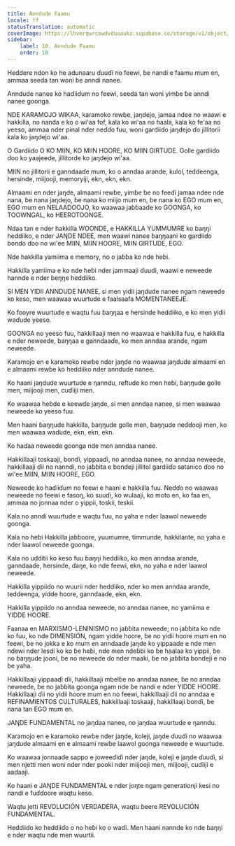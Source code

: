 ```yaml
---
title: Anndude Faamu
locale: ff
statusTranslation: automatic
coverImage: https://lhvmrqwrcowdvduuaukz.supabase.co/storage/v1/object/public/strapi-uploads/small_cover-educacion-fundamental.webp-2d51a7828a2b1309555be27f7e2a61a0.webp
sidebar:
    label: 10. Anndude Faamu
    order: 10
---
```

Heddere ndon ko he adunaaru ɗuuɗi no feewi, ɓe nandi e faamu mum en, ammaa seeda tan woni ɓe anndi nanee.

Anndude nanee ko haɗiiɗum no feewi, seeda tan woni yimɓe ɓe anndi nanee goonga.

NDE KARAMOJO WIKAA, karamoko rewɓe, jaŋdejo, jamaa ndee no waawi e hakkilla, no nanda e ko o wi'aa fof, kala ko wi'aa no haala, kala ko fe'aa no yeeso, ammaa nder pinal nder neɗɗo fuu, woni gardiiɗo jaŋdejo ɗo jillitorii kala ko jaŋdejo wi'aa.

O Gardiiɗo O KO MIIN, KO MIIN HOORE, KO MIIN GIRTUDE. Golle gardiiɗo ɗoo ko yaajeede, jillitorde ko jaŋdejo wi'aa.

MIIN no jillitorii e ganndaaɗe mum, ko o anndaa arande, kulol, teddeenga, hersinde, miijooji, memoryiji, ekn, ekn, ekn.

Almaami en nder jaŋde, almaami rewɓe, yimɓe ɓe no feeɗi jamaa ndee nde nana, ɓe nana jaŋdejo, ɓe nana ko miijo mum en, ɓe nana ko EGO mum en, EGO mum en NELAADOOJO, ko waawaa jaɓɓaade ko GOONGA, ko TOOWNGAL, ko HEEROTOONGE.

Ndaa tan e nder hakkilla WOONDE, e HAKKILLA YUMMUMRE ko ɓaŋŋi heddiiko, e nder JAŊDE NDEE, men waawi nanee ɓaŋŋaani ko gardiiɗo bonɗo ɗoo no wi'ee MIIN, MIIN HOORE, MIIN GIRTUDE, EGO.

Nde hakkilla yamiima e memory, no o jaɓɓa ko nde heɓi.

Hakkilla yamiima e ko nde heɓi nder jammaaji ɗuuɗi, waawi e neweede hannde e nder ɓeŋŋe heddiiko.

SI MEN YIDII ANNDUDE NANEE, si men yidii jaŋdude nanee ngam neweede ko keso, men waawaa wuurtude e faalsaafa MOMENTANEEJE.

Ko fooyre wuurtude e waqtu fuu ɓaŋŋaa e hersinde heddiiko, e ko men yidii waɗude yeeso.

GOONGA no yeeso fuu, hakkillaaji men no waawaa e hakkilla fuu, e hakkilla e nder neweede, ɓaŋŋaa e ganndaaɗe, ko men anndaa arande, ngam neweede.

Karamojo en e karamoko rewɓe nder jaŋde no waawaa jaŋdude almaami en e almaami rewɓe ko heddiiko nder anndude nanee.

Ko haani jaŋdude wuurtude e ŋanndu, reftude ko men heɓi, ɓaŋŋude golle men, miijooji men, cuɗiiji men.

Ko waawaa heɓde e keewɗe jaŋde, si men anndaa nanee, si men waawaa neweede ko yeeso fuu.

Men haani ɓaŋŋude hakkilla, ɓaŋŋude golle men, ɓaŋŋude neɗɗooji men, ko men waawaa waɗude, ekn, ekn, ekn.

Ko haɗaa neweede goonga nde men anndaa nanee.

Hakkillaaji toskaaji, bonɗi, yippaaɗi, no anndaa nanee, no anndaa neweede, hakkillaaji ɗii no nanndi, no jaɓɓita e bondeji jillitol gardiiɗo satanico ɗoo no wi'ee MIIN, MIIN HOORE, EGO.

Neweede ko haɗiiɗum no feewi e haani e hakkilla fuu. Neɗɗo no waawaa neweede no feewi e fasoŋ, ko suuɗi, ko wulaaji, ko moto en, ko faa en, ammaa no jonnaa nder o yippii, toskii, teskii.

Kala no anndi wuurtude e waqtu fuu, no yaha e nder laawol neweede goonga.

Kala no heɓi Hakkilla jaɓɓoore, yuumumre, timmunde, hakkilante, no yaha e nder laawol neweede goonga.

Kala no udditii ko keso fuu ɓaŋŋi heddiiko, ko men anndaa arande, ganndaaɗe, hersinde, ɗaŋe, ko nde feewi, ekn, no yaha e nder laawol neweede.

Hakkilla yippiiɗo no wuurii nder heddiiko, nder ko men anndaa arande, teddeenga, yidde hoore, ganndaaɗe, ekn, ekn.

Hakkilla yippiiɗo no anndaa neweede, no anndaa nanee, no yamiima e YIDDE HOORE.

Faanaa en MARXISMO-LENINISMO no jaɓɓita neweede; no jaɓɓita ko nde ko fuu, ko nde DIMENSIÓN, ngam yidde hoore, ɓe no yidii hoore mum en no feewi, ɓe no jokka e ko mum en anndaaɗe jaŋde ko yippaaɗe e nde men ndewi nder lesdi ko ko ɓe heɓi, nde men ndeɓbi ko ɓe haalaa ko yippii, ɓe no ɓaŋŋude jooni, ɓe no neweede ɗo nder maaki, ɓe no jaɓɓita bondeji e no ɓe yaha.

Hakkillaaji yippaaɗi ɗii, hakkillaaji mbelɓe no anndaa nanee, ɓe no anndaa neweede, ɓe no jaɓɓita goonga ngam nde ɓe nandi e nder YIDDE HOORE. Hakkillaaji ɗii no yidii hoore mum en no feewi, hakkillaaji ɗii no anndaa e REFINAMIENTOS CULTURALES, hakkillaaji toskaaji, hakkillaaji bonɗi, ɓe nana tan EGO mum en.

JAŊDE FUNDAMENTAL no jaŋdaa nanee, no jaŋdaa wuurtude e ŋanndu.

Karamojo en e karamoko rewɓe nder jaŋde, koleji, jaŋde ɗuuɗi no waawaa jaŋdude almaami en e almaami rewɓe laawol goonga neweede e wuurtude.

Ko waawaa jonnaade sappo e joweeɗiɗi nder jaŋde, koleji e jaŋde ɗuuɗi, si men njetti men woni nder nder pooki nder miijooji men, miijooji, cuɗiiji e aadaaji.

Ko haani e JAŊDE FUNDAMENTAL e nder joŋte ngam generationji kesi no nandi e fuɗɗoore waqtu keso.

Waqtu jetti REVOLUCIÓN VERDADERA, waqtu ɓeere REVOLUCIÓN FUNDAMENTAL.

Heddiiɗo ko heddiiɗo o no heɓi ko o waɗi. Men haani nannde ko nde ɓaŋŋi e nder waqtu nde men wuurtii.

